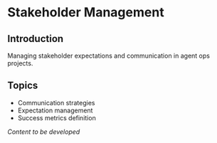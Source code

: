 # Stakeholder Management

## Introduction

Managing stakeholder expectations and communication in agent ops projects.

## Topics

- Communication strategies
- Expectation management
- Success metrics definition

*Content to be developed*